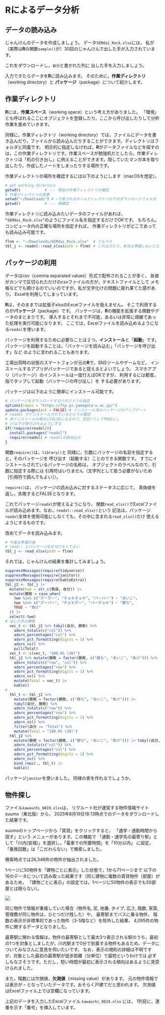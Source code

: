 # Rによるデータ分析
## データの読み込み

じゃんけんのデータを作成しましょう。
データ<code>SEMdai_Rock.xlsx</code>には，
私が（実際は**R**の関数<code>sample()</code>が）30回のじゃんけんで出した手が入力されています。

これをダウンロードし，<code>自分</code>と書かれた列に
出した手を入力しましょう。

入力できたらデータを**R**に読み込みます。
そのために，**作業ディレクトリ**（working directory）と
**パッケージ**（package）について紹介します。

## 作業ディレクトリ
**R**には，**作業スペース**（working space）という考え方がありました。
「環境」とも呼ばれるここにオブジェクトを登録したり，ここから呼び出したりして分析作業を進めていきます。

同様に，作業ディレクトリ（working directory）では，ファイルにデータを書き込んだり，ファイルから読み込んだりすることができます。ディレクトリはフォルダと同義です。
明示的に指定しなければ，**R**がデータファイルなどを探すのは，この作業ディレクトリです。作業スペースが勉強机だとしたら，作業ディレクトリは「机の引き出し」に例えることができます。隠していたマンガ本を取り出したり，作成したノートをしまったりする場所です。

作業ディレクトリの場所を確認するには以下のようにします（macOSを想定）。

```r
# get working directory
getwd()           # --- 現在の作業ディレクトリの確認
# 作業ディレクトリの変更
setwd("~/Downloads") # ~で表されるホームディレクトリの下のダウンロードフォルダ
getwd()           # --- 再確認
```

作業ディレクトリに読み込みたいデータのファイルがあれば，
<code>"SEMdai_Rock.xlsx"</code>のようにファイル名を指定するだけでOKです。
もちろん，コンピュータ内の正確な場所を指定すれば，
作業ディレクトリがどこであっても読み込み可能です。

```r
flnm <- "~/Downloads/SEMdai_Rock.xlsx"  # フルパス
tbl_j <- readxl::read_xlsx(path = flnm) # これはズルで，本当は準備しないとエラーが出る
```



## パッケージの利用
データはcsv（comma separated values）形式で配布されることが多く，
各値がカンマで区切られただけのcsvファイルの方が，テキストファイルとして
メモ帳などでも開けるのでいいのですが，私が文字化けの問題に疲れ果てた感があり，
Excelを利用してしまっています。

**R**は，そのままでは拡張子xlsxのExcelファイルを扱えません。
そこで利用するのが**パッケージ**（package）です。
パッケージは，**R**の機能を拡張する関数やデータのまとまりです。
導入するとそれまで不可能，あるいは非常に煩雑であった処理を実行可能になります。
ここでは，Excelファイルを読み込めるようになる<code>readxl</code>を使います。

パッケージを利用するために必要なことは２つ，**インストール**と「**起動**」です。
パッケージを起動することは，「パッケージを読み込む」「パッケージを呼び出す」など
のように言われることもあります。

工場出荷時の状態のスマートフォンが元の**R**で，SNSツールやゲームなど，
インストールするアプリがパッケージであると捉えるとよいでしょう。
スマホアプリ（パッケージ）のインストールは一度行えばOKですが，
利用するには都度，指でタップして起動（パッケージの呼び出し）を
する必要があります。

パッケージは以下のように簡単にインストール可能です。

```r
# パッケージをダウンロードするリポジトリの指定
options(repos = "https://ftp.yz.yamagata-u.ac.jp/")
update.packages(ask = FALSE) # インストール済みパッケージのアップデート
# readxl がインストールされているかどうか確認
# 未インストールの場合にFALSEになるので，否定(!)してTRUEにし
# if以下が実行されるようにする
if(!require(readxl)){
  install.packages("readxl")
  require(readxl) # readxlの読み込み
}
```

関数<code>require()</code>は，<code>library()</code>と
同様に，引数にパッケージの名前を指定すると，そのパッケージを
呼び出す（起動する）ことのできる関数です。
すでにインストールされているパッケージの名称は，
オブジェクトのラベルなので，引数に指定する際には
引用符はいりません（文字列として扱う必要がないため
［引用符で囲んでもよい］）。

<code>require()</code>は，
パッケージの読み込みに対するステータスに応じて，
真偽値を返し，失敗するとFALSEとなります。


これでパッケージ<code>readxl</code>が使えるようになり，
関数<code>read_xlsx()</code>でExcelファイルが読み込めます。なお，<code>readxl::read_xlsx()</code>という
記法は，パッケージ<code>readxl</code>全体を使用可能にしなくても，その中に含まれる<code>read_xlsx()</code>だけ
使えるようにするものです。

改めてデータを読み込みます。
```r
# 今度は準備万端
# read:: とパッケージ名を付けなくてよい
tbl_j <- read_xlsx(path = flnm)
```

それでは，じゃんけんの結果を集計してみましょう。

```r
suppressMessages(require(tidyverse))
suppressMessages(require(janitor))
suppressMessages(require(kableExtra))
tbl_j2 <- tbl_j |>
  mutate(two = str_c(教員, 自分)) |>
  mutate(勝敗 = case_when(
    two %in% c("グーグー", "チョキチョキ", "パーパー") ~ "あいこ",
    two %in% c("グーパー", "チョキグー", "パーチョキ") ~ "勝ち",
    TRUE ~ "負け"
  )) |>
  select(-two)
# 出した手の勝敗
  vec_t <- tbl_j2 %>% tabyl(自分, 勝敗) %>%
    adorn_totals(c("col")) %>%
    adorn_percentages("col") %>%
    adorn_pct_formatting(digits = 1) %>%
    adorn_ns() %>%
    pull(Total)
  vec_t <- c(vec_t, "100.0% (30)")
  tbl_j2 %>% mutate(勝敗 = factor(勝敗, c("勝ち", "あいこ", "負け"))) %>% tabyl(自分, 勝敗) %>%
    adorn_totals(c("row", "col")) %>%
    adorn_percentages("row") %>%
    adorn_pct_formatting(digits = 1) %>%
    adorn_ns() %>%
    mutate(Total = vec_t) |>
    kable()
#
  tbl_t <- tbl_j2 %>%
    mutate(勝敗 = factor(勝敗, c("勝ち", "あいこ", "負け"))) |>
    tabyl(自分, 勝敗) %>%
    adorn_totals(c("row")) %>%
    adorn_percentages("row") %>%
    adorn_pct_formatting(digits = 1) %>%
    adorn_ns() %>%
    filter(自分 == "Total") %>%
    mutate(Total = "100.0% (30)")
  tbl_j2 %>%
    mutate(勝敗 = factor(勝敗, c("勝ち", "あいこ", "負け"))) |> tabyl(自分, 勝敗) %>%
    adorn_totals(c("col")) %>%
    adorn_percentages("col") %>%
    adorn_pct_formatting(digits = 1) %>%
    adorn_ns() %>%
    bind_rows(., tbl_t) |>
    kable()
```

パッケージ<code>janitor</code>を使いました。
同様の表を作れるでしょうか。


## 物件探し
ファイル<code>kawauchi_0819.xlsx</code>は，
リクルート社が運営する物件情報サイトsuumo（東北版）から，
2025年8月19日18:13時点でのデータをダウンロードした結果です。

suumoのトップページから「賃貸」をクリックすると，
「通学・通勤時間から探す」という
メニューがあります。この機能で
「通勤・通学先の最寄り駅」として「川内(宮城)」を選択し，「電車での所要時間」を「10分以内」
に設定，「乗換回数」は「こだわらない」で検索しました。

検索時点では26,346件の物件が抽出されました。

1ページに50物件を「建物ごとに表示」した状態で，1から71ページまで
以下の16のデータについて読み取った結果です（同じ建物に複数の賃貸物件（部屋）があるため，
「建物ごとに表示」の設定では，1ページに50物件の表示でも50部屋とは限らない）。

![](/images/ch03_rent.png)

同じ物件で情報が重複していた場合（物件名, 区, 地番, タイプ, 広さ, 階数, 家賃, 管理費が同じ物件は，ひとつだけ残した）や，
最寄駅までバスに乗る物件，
階数の表示が非標準的であった物件（3-5階など）を除外した結果，
4,095件の物件に関するデータとなりました。

最寄駅に関わる情報は，物件の最寄駅として最大3つ表示される駅のうち，最初の1つを対象としましたが，川内駅まで0分で到着する物件もあるため，データについてみなさんに意見を伺いたいです。
なお，表示の規則の詳細は不明ですが，対象とした最初の最寄駅が徒歩距離（分単位）で最短というわけでは
必ずしもなさそうです。ただし，短い時間が最初に表示される傾向はあるように見受けられました。

また，階数には欠損値，**欠測値**（missing value）があります。
元の物件情報では表示が -- となっていたデータです。おそらく戸建てだと思われます。
欠測値はExcelファイル上では空欄になっています。

上記のデータを入力したExcelファイル
<code>kawauchi_0819.xlsx</code>
には，
1列目に，連番を示す「番号」を挿入しています。

